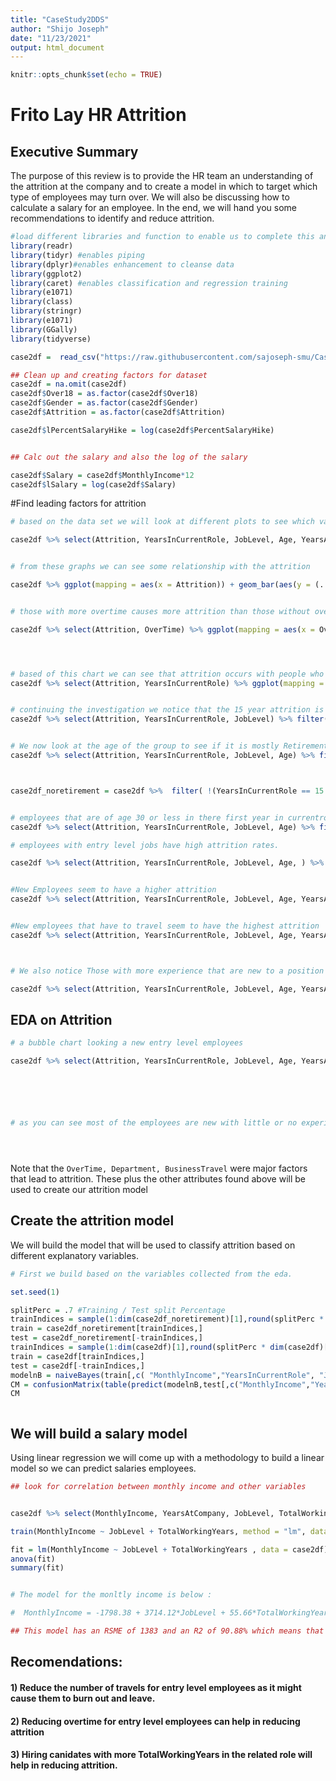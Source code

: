 ```yaml
---
title: "CaseStudy2DDS"
author: "Shijo Joseph"
date: "11/23/2021"
output: html_document
---
```


```r
knitr::opts_chunk$set(echo = TRUE)
```

# Frito Lay HR Attrition

## Executive Summary
The purpose of this review is to provide the HR team an understanding of the attrition at the company and to create a model in which to target which type of employees may turn over. We will also be discussing how to calculate a salary for an employee. In the end, we will hand you some recommendations to identify and reduce attrition.



```r

#load different libraries and function to enable us to complete this analysis
library(readr)
library(tidyr) #enables piping
library(dplyr)#enables enhancement to cleanse data
library(ggplot2)
library(caret) #enables classification and regression training
library(e1071)
library(class)
library(stringr)
library(e1071)
library(GGally)
library(tidyverse)


```

```r
case2df =  read_csv("https://raw.githubusercontent.com/sajoseph-smu/CaseStudy2DDS/main/CaseStudy2-data.csv", show_col_types = FALSE) 

## Clean up and creating factors for dataset
case2df = na.omit(case2df)
case2df$Over18 = as.factor(case2df$Over18)
case2df$Gender = as.factor(case2df$Gender)
case2df$Attrition = as.factor(case2df$Attrition)

case2df$lPercentSalaryHike = log(case2df$PercentSalaryHike)


## Calc out the salary and also the log of the salary

case2df$Salary = case2df$MonthlyIncome*12
case2df$lSalary = log(case2df$Salary)


```

#Find leading factors for attrition

``` r

# based on the data set we will look at different plots to see which variables are related to attrition.

case2df %>% select(Attrition, YearsInCurrentRole, JobLevel, Age, YearsAtCompany, BusinessTravel) %>% ggpairs()


# from these graphs we can see some relationship with the attrition

case2df %>% ggplot(mapping = aes(x = Attrition)) + geom_bar(aes(y = (..count..)/sum(..count..),fill = Attrition))   +  geom_text(aes( label = scales::percent((..count..)/sum(..count..)), y= (..count..)/sum(..count..) ), stat= "count", vjust = -.5) + ggtitle("Total Attrition")+ scale_y_continuous(labels = scales::percent) + ylab("Percent of Total")


# those with more overtime causes more attrition than those without overtime

case2df %>% select(Attrition, OverTime) %>% ggplot(mapping = aes(x = OverTime)) + geom_bar(aes(fill = Attrition),position = "fill") + ylab("Percent of Total")+ ggtitle("% Attrition by Overtime") + scale_y_continuous(labels = scales::percent)




# based of this chart we can see that attrition occurs with people who have either been in their role for a long time or those who have not been in the role for many years
case2df %>% select(Attrition, YearsInCurrentRole) %>% ggplot(mapping = aes(x = YearsInCurrentRole)) + geom_bar(aes(fill = Attrition),position = "fill") + ylab("Percent of Total")+ ggtitle("% Attrition by YearsInCurrentRole") + scale_y_continuous(labels = scales::percent)


# continuing the investigation we notice that the 15 year attrition is at higher job levels which means that they are executive class employees.
case2df %>% select(Attrition, YearsInCurrentRole, JobLevel) %>% filter(YearsInCurrentRole == 15 ) %>% ggplot(mapping = aes(x = JobLevel)) + geom_bar(aes(fill = Attrition),position = "fill") + ylab("Percent of Total")+ ggtitle("% Attrition by JobLevel") + scale_y_continuous(labels = scales::percent)


# We now look at the age of the group to see if it is mostly Retirement
case2df %>% select(Attrition, YearsInCurrentRole, JobLevel, Age) %>% filter(YearsInCurrentRole == 15 & JobLevel > 3 ) %>% ggplot(mapping = aes(x = Age)) + geom_bar(aes(fill = Attrition),position = "fill") + ylab("Percent of Total")+ ggtitle("% Attrition by Age") + scale_y_continuous(labels = scales::percent)



case2df_noretirement = case2df %>%  filter( !(YearsInCurrentRole == 15 & JobLevel > 3 & Attrition == 'Yes') )


# employees that are of age 30 or less in there first year in currentrole have a high attrition rate
case2df %>% select(Attrition, YearsInCurrentRole, JobLevel, Age) %>% filter(Age < 30 ) %>% ggplot(mapping = aes(x = YearsInCurrentRole)) + geom_bar(aes(fill = Attrition),position = "fill") + ylab("Percent of Total")+ ggtitle("% Attrition by YearsInCurrentRole") + scale_y_continuous(labels = scales::percent)

# employees with entry level jobs have high attrition rates.

case2df %>% select(Attrition, YearsInCurrentRole, JobLevel, Age, ) %>% filter(Age < 30 & YearsInCurrentRole == 0 ) %>% ggplot(mapping = aes(x = JobLevel)) + geom_bar(aes(fill = Attrition),position = "fill") + ylab("Percent of Total")+ ggtitle("% Attrition by JobLevel") + scale_y_continuous(labels = scales::percent)


#New Employees seem to have a higher attrition
case2df %>% select(Attrition, YearsInCurrentRole, JobLevel, Age, YearsAtCompany) %>% filter(Age < 30 & YearsInCurrentRole == 0 & JobLevel == 1) %>% ggplot(mapping = aes(x = YearsAtCompany)) + geom_bar(aes(fill = Attrition),position = "fill") + ylab("Percent of Total")+ ggtitle("% Attrition by YearsAtCompany") + scale_y_continuous(labels = scales::percent)


#New employees that have to travel seem to have the highest attrition 
case2df %>% select(Attrition, YearsInCurrentRole, JobLevel, Age, YearsAtCompany, BusinessTravel) %>% filter(Age < 30 & YearsInCurrentRole == 0 & YearsAtCompany < 3 & JobLevel == 1) %>% ggplot(mapping = aes(x = BusinessTravel)) + geom_bar(aes(fill = Attrition),position = "fill") + ylab("Percent of Total")+ ggtitle("% Attrition by BusinessTravel") + scale_y_continuous(labels = scales::percent)



# We also notice Those with more experience that are new to a position seem to have lower attrition

case2df %>% select(Attrition, YearsInCurrentRole, JobLevel, Age, YearsAtCompany, TotalWorkingYears) %>% filter( YearsInCurrentRole == 0 & JobLevel == 1) %>% ggplot(mapping = aes(x = TotalWorkingYears)) + geom_bar(aes(fill = Attrition),position = "fill") + ylab("Percent of Total")+ ggtitle("% Attrition by TotalWorkingYears") + scale_y_continuous(labels = scales::percent)


```


## EDA on Attrition

```r

# a bubble chart looking a new entry level employees

case2df %>% select(Attrition, YearsInCurrentRole, JobLevel, Age, YearsAtCompany, MonthlyIncome, DistanceFromHome, OverTime, Education, JobInvolvement, TotalWorkingYears, Department, BusinessTravel) %>% filter(  YearsInCurrentRole == 0 & YearsAtCompany < 3 & JobLevel == 1) %>% ggplot(mapping = aes(x = MonthlyIncome, y = DistanceFromHome, color = BusinessTravel, size = OverTime)) +geom_point() + ylab("Distance from Home")+ ggtitle("Attrition by Income and Distance from Home") + facet_wrap(~ Attrition + Department) 






# as you can see most of the employees are new with little or no experience in the entry level positions. These employees are either too close to the company or are very far away. The R&D Department seems to have the most attrition with the Sales Department.  Another factor is due to the Overtime as those without overtime seem to have a lower attrition rate.





```


Note that the `OverTime, Department, BusinessTravel` were major factors that lead to attrition. These plus the other attributes found above will be used to create our attrition model


## Create the attrition model

We will build the model that will be used to classify attrition based on different explanatory variables. 

```r

# First we build based on the variables collected from the eda.

set.seed(1)

splitPerc = .7 #Training / Test split Percentage
trainIndices = sample(1:dim(case2df_noretirement)[1],round(splitPerc * dim(case2df)[1]))
train = case2df_noretirement[trainIndices,]
test = case2df_noretirement[-trainIndices,]
trainIndices = sample(1:dim(case2df)[1],round(splitPerc * dim(case2df)[1]))
train = case2df[trainIndices,]
test = case2df[-trainIndices,]
modelnB = naiveBayes(train[,c( "MonthlyIncome","YearsInCurrentRole", "JobLevel", "Age", "YearsAtCompany", "BusinessTravel", "DistanceFromHome",  "TotalWorkingYears", "NumCompaniesWorked","OverTime", "Department")],train$Attrition)
CM = confusionMatrix(table(predict(modelnB,test[,c("MonthlyIncome","YearsInCurrentRole", "JobLevel", "Age", "YearsAtCompany", "BusinessTravel" , "DistanceFromHome" ,  "TotalWorkingYears", "NumCompaniesWorked", "OverTime", "Department")]),test$Attrition))
CM



```



## We will build a salary model
Using linear regression we will come up with a methodology to build a linear model so we can predict salaries employees.

```r


## look for correlation between monthly income and other variables


case2df %>% select(MonthlyIncome, YearsAtCompany, JobLevel, TotalWorkingYears, YearsInCurrentRole , YearsSinceLastPromotion, YearsWithCurrManager) %>% ggpairs()

train(MonthlyIncome ~ JobLevel + TotalWorkingYears, method = "lm", data = case2df, trControl = trainControl(method = "LOOCV"))

fit = lm(MonthlyIncome ~ JobLevel + TotalWorkingYears , data = case2df)
anova(fit)
summary(fit)


# The model for the monltly income is below :

#  MonthlyIncome = -1798.38 + 3714.12*JobLevel + 55.66*TotalWorkingYears

## This model has an RSME of 1383 and an R2 of 90.88% which means that it accounts for 90% of the Monthly income is explained by the Joblevel and TotalWorkingYears variables.


```
## Recomendations:

#### 1) Reduce the number of travels for entry level employees as it might cause them to burn out and leave.
#### 2) Reducing overtime for entry level employees can help in reducing attrition
#### 3) Hiring canidates with more TotalWorkingYears in the related role will help in reducing attrition.

